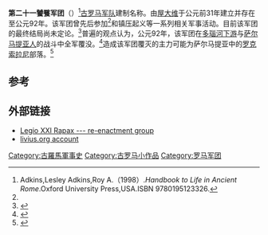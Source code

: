 {{Infobox military unit
|unit_name=第二十一饕餮军团
|image=[[File:Ziegelstempel_Legio_XXI_Rapax_Rheinzabern.jpg|300px]]
|caption=第二十一饕餮军团的相关文物
|dates=公元前31年至公元92年 
|country= [[罗马帝国|罗马帝国]]
|type= [[罗马军团|罗马军团]] 
|role= 
|size= 
|garrison= [[上日耳曼尼亚省|上日耳曼尼亚省]]等
|ceremonial_chief=
|nickname= 
|patron=
|motto=
|colors=
|march=
|mascot=[[摩羯座|摩羯座]]<ref>L.J.F. Keppie, ''Legions and Veterans: Roman Army Papers'' 1971-2000, p. 128</ref>
|battles={{tsl|en|Cantabrian Wars|坎塔布连战争}}<ref name="e">{{Cite web |url=http://www.livius.org/le-lh/legio/xxi_rapax.html |title=Legio XXI Rapax. In: Livius.org  |accessdate=2018-08-26 |author=Jona Lendering}}</ref>
|notable_commanders=[[屋大维|屋大维]]等
|anniversaries=
}}

'''第二十一饕餮军团'''（{{lang-en|Legio XXI Rapax}}）<ref>Adkins,Lesley Adkins,Roy A.（1998）.''Handbook to Life in Ancient Rome''.Oxford University Press,USA.ISBN 9780195123326.</ref>[[古罗马|古罗马]][[军队|军队]]建制名称。由[[屋大维|屋大维]]于公元前31年建立并存在至公元92年。该军团曾先后参加{{tsl|en|Cantabrian Wars|坎塔布连战争}}<ref name="e"/>和镇压{{tsl|en|Rhaetian people|雷蒂安人}}起义等一系列相关军事活动。目前该军团的最终结局尚未定论。<ref>{{de}}{{Cite book |title=Legions and veterans: Roman army papers 1971–2000 (Mavors. Roman Army Researches Band 12) |author=Lawrence J. F. Keppie |publisher=Steiner |year=2000 |isbn=978-3-515-07744-6 |location=Stuttgart |pages=p 151}}</ref>普遍的观点认为，公元92年，该军团在[[多瑙河#下游段|多瑙河下游]]与[[萨尔马提亚人|萨尔马提亚人]]的战斗中全军覆没。<ref>{{de}}{{Cite book |title=''Geschichte der römischen Kaiserzeit'' |last=Christ |first=Karl |publisher=C. H. Beck Verlag |place=München |year=1995 |isbn=3-406-36316-4 |pages=p 274}}</ref>造成该军团覆灭的主力可能为萨尔马提亚中的[[罗克索拉尼人|罗克索拉尼]]部落。<ref>{{cite book|first=Julian |last=Bennett |title=''Trajan: Optimus Princeps: a Life and Times''|url=https://archive.org/details/trajanoptimuspri00benn |page=[https://archive.org/details/trajanoptimuspri00benn/page/33 33]|isbn=9780415165242|publisher=[[Routledge|Routledge]]|year=1997}}</ref>
== 参考 ==
{{reflist}}

==外部链接==
* [http://www.legioxxirapax.com/ Legio XXI Rapax --- re-enactment group]
* [http://www.livius.org/le-lh/legio/xxi_rapax.html livius.org account]
{{古罗马小作品}}
{{commonscat|Legio XXI Rapax}}
{{模板:罗马军团}}
[[Category:古羅馬軍事史|Category:古羅馬軍事史]]
[[Category:古罗马小作品|Category:古罗马小作品]]
[[Category:罗马军团|Category:罗马军团]]